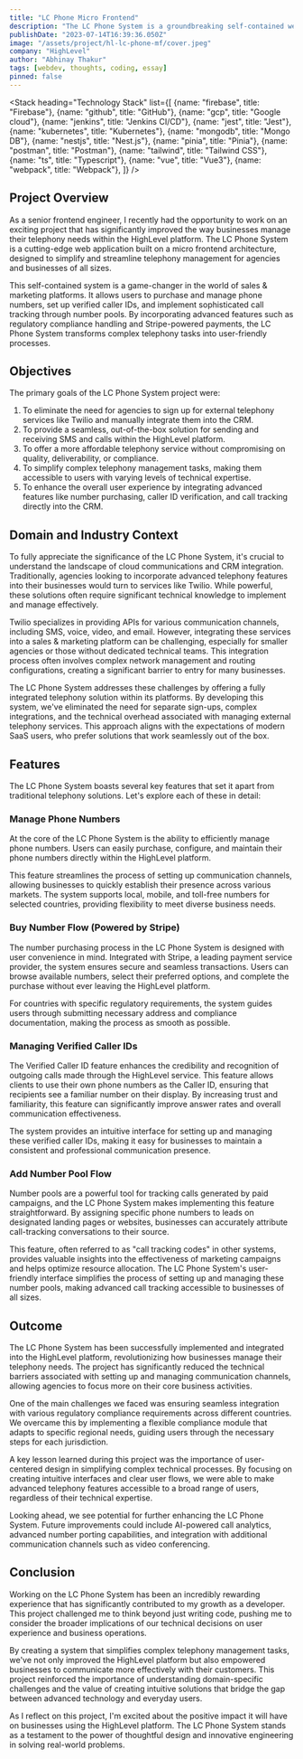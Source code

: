 ```yaml
---
title: "LC Phone Micro Frontend"
description: "The LC Phone System is a groundbreaking self-contained web application built on micro frontend architecture, designed to seamlessly manage telephony functionalities within the HighLevel platform."
publishDate: "2023-07-14T16:39:36.050Z"
image: "/assets/project/hl-lc-phone-mf/cover.jpeg"
company: "HighLevel"
author: "Abhinay Thakur"
tags: [webdev, thoughts, coding, essay]
pinned: false
---
```


<LightBoxImage src="/assets/project/hl-lc-phone-mf/cover.jpeg" alt="Screenshot" noBorder />

<Stack 
  heading="Technology Stack"
  list={[
    {name: "firebase", title: "Firebase"},
    {name: "github", title: "GitHub"},
    {name: "gcp", title: "Google cloud"},
    {name: "jenkins", title: "Jenkins CI/CD"},
    {name: "jest", title: "Jest"},
    {name: "kubernetes", title: "Kubernetes"},
    {name: "mongodb", title: "Mongo DB"},
    {name: "nestjs", title: "Nest.js"},
    {name: "pinia", title: "Pinia"},
    {name: "postman", title: "Postman"},
    {name: "tailwind", title: "Tailwind CSS"},
    {name: "ts", title: "Typescript"},
    {name: "vue", title: "Vue3"},
    {name: "webpack", title: "Webpack"},
  ]}
/>

## Project Overview

As a senior frontend engineer, I recently had the opportunity to work on an exciting project that has significantly improved the way businesses manage their telephony needs within the HighLevel platform. The LC Phone System is a cutting-edge web application built on a micro frontend architecture, designed to simplify and streamline telephony management for agencies and businesses of all sizes.

This self-contained system is a game-changer in the world of sales & marketing platforms. It allows users to purchase and manage phone numbers, set up verified caller IDs, and implement sophisticated call tracking through number pools. By incorporating advanced features such as regulatory compliance handling and Stripe-powered payments, the LC Phone System transforms complex telephony tasks into user-friendly processes.

## Objectives

The primary goals of the LC Phone System project were:

1. To eliminate the need for agencies to sign up for external telephony services like Twilio and manually integrate them into the CRM.
2. To provide a seamless, out-of-the-box solution for sending and receiving SMS and calls within the HighLevel platform.
3. To offer a more affordable telephony service without compromising on quality, deliverability, or compliance.
4. To simplify complex telephony management tasks, making them accessible to users with varying levels of technical expertise.
5. To enhance the overall user experience by integrating advanced features like number purchasing, caller ID verification, and call tracking directly into the CRM.

## Domain and Industry Context

To fully appreciate the significance of the LC Phone System, it's crucial to understand the landscape of cloud communications and CRM integration. Traditionally, agencies looking to incorporate advanced telephony features into their businesses would turn to services like Twilio. While powerful, these solutions often require significant technical knowledge to implement and manage effectively.

Twilio specializes in providing APIs for various communication channels, including SMS, voice, video, and email. However, integrating these services into a sales & marketing platform can be challenging, especially for smaller agencies or those without dedicated technical teams. This integration process often involves complex network management and routing configurations, creating a significant barrier to entry for many businesses.

The LC Phone System addresses these challenges by offering a fully integrated telephony solution within its platforms. By developing this system, we've eliminated the need for separate sign-ups, complex integrations, and the technical overhead associated with managing external telephony services. This approach aligns with the expectations of modern SaaS users, who prefer solutions that work seamlessly out of the box.

## Features

The LC Phone System boasts several key features that set it apart from traditional telephony solutions. Let's explore each of these in detail:

### Manage Phone Numbers

At the core of the LC Phone System is the ability to efficiently manage phone numbers. Users can easily purchase, configure, and maintain their phone numbers directly within the HighLevel platform. 

This feature streamlines the process of setting up communication channels, allowing businesses to quickly establish their presence across various markets. The system supports local, mobile, and toll-free numbers for selected countries, providing flexibility to meet diverse business needs.

<LightBoxImage src="/assets/project/hl-lc-phone-mf/ss1.png" alt="Screenshot"  />
<LightBoxImage src="/assets/project/hl-lc-phone-mf/ss2.png" alt="Screenshot"  />
<LightBoxImage src="/assets/project/hl-lc-phone-mf/ss3.png" alt="Screenshot"  />

### Buy Number Flow (Powered by Stripe)

The number purchasing process in the LC Phone System is designed with user convenience in mind. Integrated with Stripe, a leading payment service provider, the system ensures secure and seamless transactions. Users can browse available numbers, select their preferred options, and complete the purchase without ever leaving the HighLevel platform. 

For countries with specific regulatory requirements, the system guides users through submitting necessary address and compliance documentation, making the process as smooth as possible.

<LightBoxImage src="/assets/project/hl-lc-phone-mf/ss4.png" alt="Screenshot"  />
<LightBoxImage src="/assets/project/hl-lc-phone-mf/ss5.png" alt="Screenshot"  />
<LightBoxImage src="/assets/project/hl-lc-phone-mf/ss6.png" alt="Screenshot"  />

### Managing Verified Caller IDs

The Verified Caller ID feature enhances the credibility and recognition of outgoing calls made through the HighLevel service. This feature allows clients to use their own phone numbers as the Caller ID, ensuring that recipients see a familiar number on their display. By increasing trust and familiarity, this feature can significantly improve answer rates and overall communication effectiveness. 

The system provides an intuitive interface for setting up and managing these verified caller IDs, making it easy for businesses to maintain a consistent and professional communication presence.

<LightBoxImage src="/assets/project/hl-lc-phone-mf/ss7.png" alt="Screenshot"  />
<LightBoxImage src="/assets/project/hl-lc-phone-mf/ss8.png" alt="Screenshot"  />
<LightBoxImage src="/assets/project/hl-lc-phone-mf/ss9.png" alt="Screenshot"  />
<LightBoxImage src="/assets/project/hl-lc-phone-mf/ss10.png" alt="Screenshot"  />
<LightBoxImage src="/assets/project/hl-lc-phone-mf/ss11.png" alt="Screenshot"  />

### Add Number Pool Flow

Number pools are a powerful tool for tracking calls generated by paid campaigns, and the LC Phone System makes implementing this feature straightforward. By assigning specific phone numbers to leads on designated landing pages or websites, businesses can accurately attribute call-tracking conversations to their source. 

This feature, often referred to as "call tracking codes" in other systems, provides valuable insights into the effectiveness of marketing campaigns and helps optimize resource allocation. The LC Phone System's user-friendly interface simplifies the process of setting up and managing these number pools, making advanced call tracking accessible to businesses of all sizes.

<LightBoxImage src="/assets/project/hl-lc-phone-mf/ss12.png" alt="Screenshot"  />
<LightBoxImage src="/assets/project/hl-lc-phone-mf/ss13.png" alt="Screenshot"  />
<LightBoxImage src="/assets/project/hl-lc-phone-mf/ss14.png" alt="Screenshot"  />
<LightBoxImage src="/assets/project/hl-lc-phone-mf/ss15.png" alt="Screenshot"  />
<LightBoxImage src="/assets/project/hl-lc-phone-mf/ss16.png" alt="Screenshot"  />
<LightBoxImage src="/assets/project/hl-lc-phone-mf/ss17.png" alt="Screenshot"  />

## Outcome

The LC Phone System has been successfully implemented and integrated into the HighLevel platform, revolutionizing how businesses manage their telephony needs. The project has significantly reduced the technical barriers associated with setting up and managing communication channels, allowing agencies to focus more on their core business activities.

One of the main challenges we faced was ensuring seamless integration with various regulatory compliance requirements across different countries. We overcame this by implementing a flexible compliance module that adapts to specific regional needs, guiding users through the necessary steps for each jurisdiction.

A key lesson learned during this project was the importance of user-centered design in simplifying complex technical processes. By focusing on creating intuitive interfaces and clear user flows, we were able to make advanced telephony features accessible to a broad range of users, regardless of their technical expertise.

Looking ahead, we see potential for further enhancing the LC Phone System. Future improvements could include AI-powered call analytics, advanced number porting capabilities, and integration with additional communication channels such as video conferencing.

## Conclusion

Working on the LC Phone System has been an incredibly rewarding experience that has significantly contributed to my growth as a developer. This project challenged me to think beyond just writing code, pushing me to consider the broader implications of our technical decisions on user experience and business operations.

By creating a system that simplifies complex telephony management tasks, we've not only improved the HighLevel platform but also empowered businesses to communicate more effectively with their customers. This project reinforced the importance of understanding domain-specific challenges and the value of creating intuitive solutions that bridge the gap between advanced technology and everyday users.

As I reflect on this project, I'm excited about the positive impact it will have on businesses using the HighLevel platform. The LC Phone System stands as a testament to the power of thoughtful design and innovative engineering in solving real-world problems.